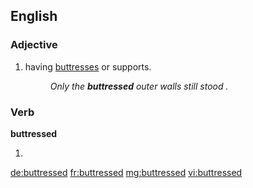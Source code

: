 ==English==

===Adjective===
{{en-adj}}

# having [[buttress]]es or supports.
#: ''Only the '''buttressed''' outer walls still stood .''

===Verb===
'''buttressed'''

# {{past of|buttress}}

[[de:buttressed]]
[[fr:buttressed]]
[[mg:buttressed]]
[[vi:buttressed]]